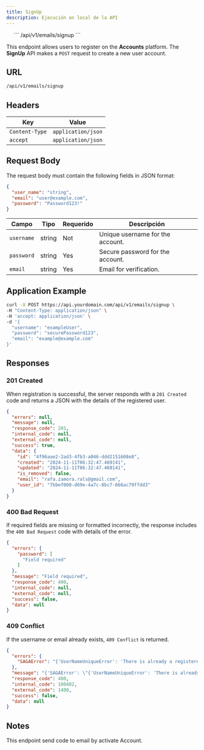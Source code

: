 ```yaml
---
title: SignUp
description: Ejecución en local de la API
---
```



<div style="display: flex; align-items: center; margin: auto;">
  <div style="margin-right: 20px;">
    <Badge text="POST" variant="success" size="large" />
  </div>
  <div style="margin: 0;">
    ```
    /api/v1/emails/signup
    ```
  </div>
</div>

This endpoint allows users to register on the **Accounts** platform. The **SignUp** API makes a `POST` request to create a new user account.

## URL

```bash
/api/v1/emails/signup
```

## Headers

|      Key       |       Value        |
| -------------- | ------------------ |
| `Content-Type` | `application/json` |
| `accept`       | `application/json` |


## Request Body

The request body must contain the following fields in JSON format:

```json
{
  "user_name": "string",
  "email": "user@example.com",
  "password": "Password123!"
}
```

|   Campo    |  Tipo  | Requerido |           Descripción            |
| ---------- | ------ | --------- | -------------------------------- |
| `username` | string | Not       | Unique username for the account. |
| `password` | string | Yes       | Secure password for the account. |
| `email`    | string | Yes       | Email for verification.          |

## Application Example

```bash
curl -X POST https://api.yourdomain.com/api/v1/emails/signup \
-H "Content-Type: application/json" \
-H 'accept: application/json' \
-d '{
  "username": "exampleUser",
  "password": "securePassword123",
  "email": "example@example.com"
}'
```

## Responses

### 201 Created

When registration is successful, the server responds with a `201 Created` code and returns a JSON with the details of the registered user.

```json
{
  "errors": null,
  "message": null,
  "response_code": 201,
  "internal_code": null,
  "external_code": null,
  "success": true,
  "data": {
    "id": "4f96aae2-2ad3-4fb3-a046-ddd2151608e8",
    "created": "2024-11-11T06:32:47.469141",
    "updated": "2024-11-11T06:32:47.469141",
    "is_removed": false,
    "email": "rafa.zamora.rals@gmail.com",
    "user_id": "7bbef008-d69e-4a7c-8bc7-666ac79ffdd3"
  }
}
```

### 400 Bad Request

If required fields are missing or formatted incorrectly, the response includes the `400 Bad Request` code with details of the error.

```json
{
  "errors": {
    "password": [
      "Field required"
    ]
  },
  "message": "Field required",
  "response_code": 400,
  "internal_code": null,
  "external_code": null,
  "success": false,
  "data": null
}
```

### 409 Conflict

If the username or email already exists, `409 Conflict` is returned.

```json
{
  "errors": {
    "SAGAError": "{'UserNameUniqueError': 'There is already a registered user with the user_name: string'}"
  },
  "message": "{'SAGAError': \"{'UserNameUniqueError': 'There is already a registered user with the user_name: string'}\"}",
  "response_code": 400,
  "internal_code": 100402,
  "external_code": 1400,
  "success": false,
  "data": null
}
```

## Notes

<Aside type="caution">This endpoint send code to email by activate Account.</Aside>
